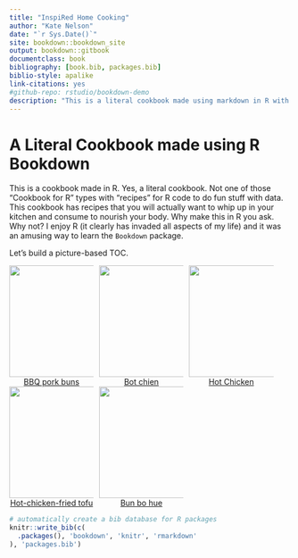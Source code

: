 ```yaml
--- 
title: "InspiRed Home Cooking"
author: "Kate Nelson"
date: "`r Sys.Date()`"
site: bookdown::bookdown_site
output: bookdown::gitbook
documentclass: book
bibliography: [book.bib, packages.bib]
biblio-style: apalike
link-citations: yes
#github-repo: rstudio/bookdown-demo
description: "This is a literal cookbook made using markdown in R with recipes you can actually eat."
---
```


# A Literal Cookbook made using R Bookdown

This is a cookbook made in R. Yes, a literal cookbook. Not one of those "Cookbook for R" types with "recipes" for R code to do fun stuff with data. This cookbook has recipes that you will actually want to whip up in your kitchen and consume to nourish your body. Why make this in R you ask. Why not? I enjoy R (it clearly has invaded all aspects of my life) and it was an amusing way to learn the `Bookdown` package.

Let's build a picture-based TOC. 

<!--  Use nested CSS <div> containers notated using colons per [these directions](https://bookdown.org/yihui/rmarkdown-cookbook/multi-column.html) and cross-referencing per [these instructions](https://bookdown.org/yihui/rmarkdown-cookbook/cross-ref.html). -->


:::: {style="display: grid; grid-template-columns: 30% 30% 30%; grid-column-gap: 10px;"} 

::: {}
<center>
[![](bbq_pork_buns.jpeg){width=200, height=200}](#bbq)
[BBQ pork buns](#bbq)
</center>
:::

::: {}
<center>
[![](bot_chien.jpeg){width=200, height=200}](#botchien)
[Bot chien](#botchien)
</center>
:::

::: {}
<center>
[![](hot_chicken.jpeg){width=200, height=200}](#hotchicken)
[Hot Chicken](#hotchicken)
</center>
:::

::: {}
<center>
[![](hot_chicken_fried_tofu.jpeg){width=200, height=200}](#hottofu)
[Hot-chicken-fried tofu](#hottofu)
</center>
:::

::: {}
<center>
[![](bun_bo_hue.jpeg){width=200, height=200}](#bohue)
[Bun bo hue](#bohue)
</center>
:::

::::





<!-- removing section numbering for recipe sub-headers see [this](https://bookdown.org/yihui/rmarkdown-cookbook/unnumbered-sections.html). -->

```r
# automatically create a bib database for R packages
knitr::write_bib(c(
  .packages(), 'bookdown', 'knitr', 'rmarkdown'
), 'packages.bib')
```
